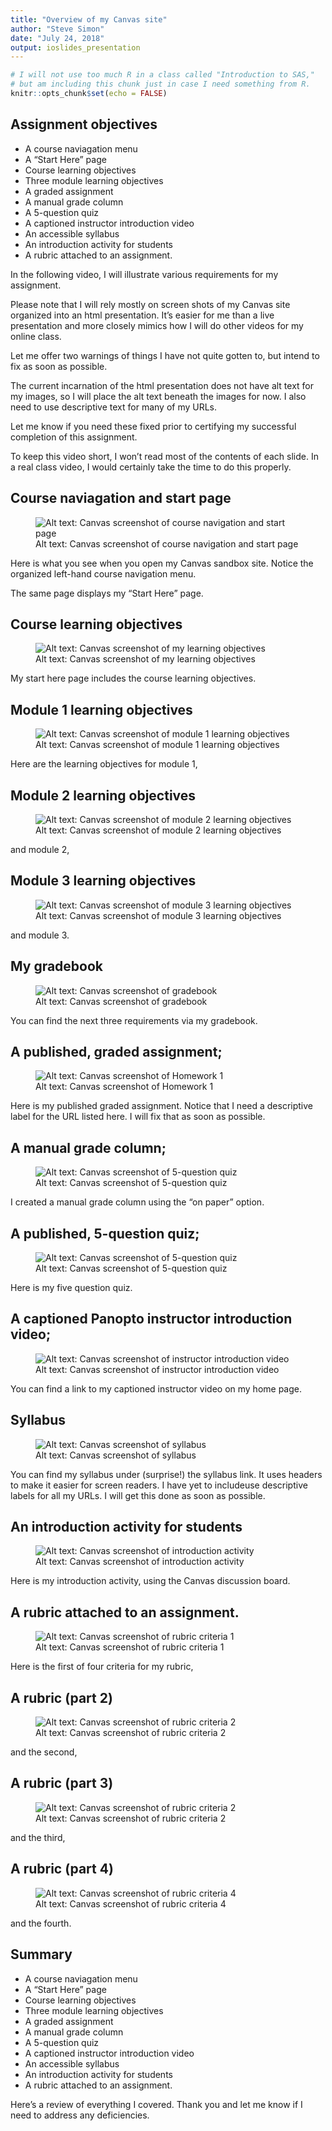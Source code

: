 ```yaml
---
title: "Overview of my Canvas site"
author: "Steve Simon"
date: "July 24, 2018"
output: ioslides_presentation
---
```


```r
# I will not use too much R in a class called "Introduction to SAS,"
# but am including this chunk just in case I need something from R.
knitr::opts_chunk$set(echo = FALSE)
```

## Assignment objectives

* A course naviagation menu
* A "Start Here" page
* Course learning objectives
* Three module learning objectives
* A graded assignment
* A manual grade column
* A 5-question quiz
* A captioned instructor introduction video
* An accessible syllabus
* An introduction activity for students
* A rubric attached to an assignment.

<div class="notes">

In the following video, I will illustrate various requirements for my assignment.

Please note that I will rely mostly on screen shots of my Canvas site organized into an html presentation. It's easier for me than a live presentation and more closely mimics how I will do other videos for my online class.

Let me offer two warnings of things I have not quite gotten to, but intend to fix as soon as possible. 

The current incarnation of the html presentation does not have alt text for my images, so I will place the alt text beneath the images for now. I also need to use descriptive text for many of my URLs.

Let me know if you need these fixed prior to certifying my successful completion of this assignment.

To keep this video short, I won't read most of the contents of each slide. In a real class video, I would certainly take the time to do this properly.

</div>

## Course naviagation and start page

![Alt text: Canvas screenshot of course navigation and start page](~/introduction-to-SAS/images/canvas_mainpage.png)

<div class="notes">

Here is what you see when you open my Canvas sandbox site. Notice the organized left-hand course navigation menu.

The same page displays my "Start Here" page.

</div>

## Course learning objectives

![Alt text: Canvas screenshot of my learning objectives](~/introduction-to-SAS/images/canvas_learning_objectives.png)

<div class="notes">

My start here page includes the course learning objectives.

</div>

## Module 1 learning objectives

![Alt text: Canvas screenshot of module 1 learning objectives](~/introduction-to-SAS/images/canvas_module1.png)

<div class="notes">

Here are the learning objectives for module 1, 

</div>

## Module 2 learning objectives

![Alt text: Canvas screenshot of module 2 learning objectives](~/introduction-to-SAS/images/canvas_module2.png)

<div class="notes">

and module 2,

</div>

## Module 3 learning objectives

![Alt text: Canvas screenshot of module 3 learning objectives](~/introduction-to-SAS/images/canvas_module3.png)

<div class="notes">

and module 3.

</div>

## My gradebook

![Alt text: Canvas screenshot of gradebook](~/introduction-to-SAS/images/canvas_gradebook.png)

<div class="notes">

You can find the next three requirements via my gradebook.

</div>

## A published, graded assignment;

![Alt text: Canvas screenshot of Homework 1](~/introduction-to-SAS/images/canvas_assignment.png)

<div class="notes">

Here is my published graded assignment. Notice that I need a descriptive label for the URL listed here. I will fix that as soon as possible.

</div>

## A manual grade column;

![Alt text: Canvas screenshot of 5-question quiz](~/introduction-to-SAS/images/canvas_manual_grade.png)

<div class="notes">

I created a manual grade column using the "on paper" option.

</div>

## A published, 5-question quiz;

![Alt text: Canvas screenshot of 5-question quiz](~/introduction-to-SAS/images/canvas_quiz.png)

<div class="notes">

Here is my five question quiz.

</div>

## A captioned Panopto instructor introduction video;

![Alt text: Canvas screenshot of instructor introduction video](~/introduction-to-SAS/images/canvas_learning_objectives.png)

<div class="notes">

You can find a link to my captioned instructor video on my home page.

</div>

## Syllabus

![Alt text: Canvas screenshot of syllabus](~/introduction-to-SAS/images/canvas_syllabus.png)

<div class="notes">

You can find my syllabus under (surprise!) the syllabus link. It uses headers to make it easier for screen readers. I have yet to includeuse descriptive labels for all my URLs. I will get this done as soon as possible.

</div>

## An introduction activity for students

![Alt text: Canvas screenshot of introduction activity](~/introduction-to-SAS/images/canvas_discussion.png)

<div class="notes">

Here is my introduction activity, using the Canvas discussion board.

</div>


## A rubric attached to an assignment.

![Alt text: Canvas screenshot of rubric criteria 1](~/introduction-to-SAS/images/canvas_rubric1.png)

<div class="notes">

Here is the first of four criteria for my rubric,

</div>

## A rubric (part 2)

![Alt text: Canvas screenshot of rubric criteria 2](~/introduction-to-SAS/images/canvas_rubric2.png)

<div class="notes">

and the second,

</div>

## A rubric (part 3)

![Alt text: Canvas screenshot of rubric criteria 2](~/introduction-to-SAS/images/canvas_rubric3.png)

<div class="notes">

and the third,

</div>

## A rubric  (part 4)

![Alt text: Canvas screenshot of rubric criteria 4](~/introduction-to-SAS/images/canvas_rubric4.png)

<div class="notes">

and the fourth.

</div>

## Summary

* A course naviagation menu
* A "Start Here" page
* Course learning objectives
* Three module learning objectives
* A graded assignment
* A manual grade column
* A 5-question quiz
* A captioned instructor introduction video
* An accessible syllabus
* An introduction activity for students
* A rubric attached to an assignment.

<div class="notes">

Here's a review of everything I covered. Thank you and let me know if I need to address any deficiencies.

</div>


